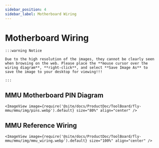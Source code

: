 ```yaml
---
sidebar_position: 4
sidebar_label: Motherboard Wiring
---
```


# Motherboard Wiring

    :::warning Notice

    Due to the high resolution of the images, they cannot be clearly seen when browsing on the web. Please place the **mouse cursor over the wiring diagram**, **right-click**, and select **Save Image As** to save the image to your desktop for viewing!!!

    :::

## MMU Motherboard PIN Diagram

    <ImageView image={require('@site/docs/ProductDoc/ToolBoard/fly-mmu/mmu/img/pins.webp').default} size="80%" align="center" />

## MMU Reference Wiring

    <ImageView image={require('@site/docs/ProductDoc/ToolBoard/fly-mmu/mmu/img/mmu_wiring.webp').default} size="100%" align="center" />